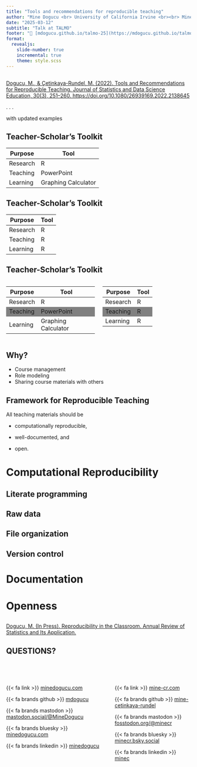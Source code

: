 ```yaml
---
title: "Tools and recommendations for reproducible teaching"
author: "Mine Dogucu <br> University of California Irvine <br><br> Mine Çetinkaya-Rundel <br> Duke University"
date: "2025-03-12"
subtitle: "Talk at TALMO"
footer: "🔗 [mdogucu.github.io/talmo-25](https://mdogucu.github.io/talmo-25)"
format: 
  revealjs:
    slide-number: true
    incremental: true
    theme: style.scss
---
```


## 

[Dogucu, M., & Çetinkaya-Rundel, M. (2022). Tools and Recommendations for Reproducible Teaching. Journal of Statistics and Data Science Education, 30(3), 251–260. https://doi.org/10.1080/26939169.2022.2138645](https://www.tandfonline.com/doi/full/10.1080/26939169.2022.2138645)

. . .

with updated examples

## Teacher-Scholar's Toolkit

| Purpose  | Tool                |
|----------|---------------------|
| Research | R                   |
| Teaching | PowerPoint          |
| Learning | Graphing Calculator |


## Teacher-Scholar's Toolkit

| Purpose  | Tool                |
|----------|---------------------|
| Research | R                   |
| Teaching | R          |
| Learning | R |

## Teacher-Scholar's Toolkit

<style>
    .focus tr:nth-child(2) { background: gray; }
</style>

<div class="focus">

:::: {.columns}

::: {.column width="50%"}
| Purpose  | Tool                |
|----------|---------------------|
| Research | R                   |
| Teaching | PowerPoint          |
| Learning | Graphing Calculator |
:::

::: {.column width="50%"}
| Purpose  | Tool                |
|----------|---------------------|
| Research | R                   |
| Teaching | R          |
| Learning | R |
:::

::::

</div>

## Why?

- Course management
- Role modeling
- Sharing course materials with others

## Framework for Reproducible Teaching

All teaching materials should be

- computationally reproducible,

- well-documented, and

- open.

# Computational Reproducibility

## Literate programming

## Raw data

## File organization

## Version control

# Documentation

# Openness

##

[Dogucu, M. (In Press). Reproducibility in the Classroom. Annual Review of Statistics and Its Application.](https://www.annualreviews.org/content/journals/10.1146/annurev-statistics-112723-034436)

## QUESTIONS?

<br><br>

:::: {.columns}

::: {.column width="57%"}
{{< fa link >}} [minedogucu.com](https://www.minedogucu.com/)

{{< fa brands github >}} [mdogucu](https://github.com/mdogucu)

{{< fa brands mastodon >}} [mastodon.social/@MineDogucu](https://mastodon.social/@MineDogucu)

{{< fa brands bluesky >}} [minedogucu.com](https://bsky.app/profile/minedogucu.com)

{{< fa brands linkedin >}} [minedogucu](https://www.linkedin.com/in/minedogucu/)
:::

::: {.column width="43%"}
{{< fa link >}} [mine-cr.com](https://mine-cr.com)

{{< fa brands github >}} [mine-cetinkaya-rundel](https://github.com/mine-cetinkaya-rundel) 

{{< fa brands mastodon >}} [fosstodon.org/@minecr](https://fosstodon.org/@minecr)

{{< fa brands bluesky >}} [minecr.bsky.social](https://bsky.app/profile/minecr.bsky.social)

{{< fa brands linkedin >}} [minec](https://www.linkedin.com/in/minec/)
:::

::::


